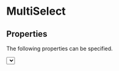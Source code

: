 
# MultiSelect

<MultiSelect/>

## Properties

The following properties can be specified.

<Options/>
<Values/>
<Sortable/>
<SelectedIcon/>
<UnselectedIcon/>
<DisplayOption/>
<DisplaySelection/>
<Select/>

## Event Handlers

<OnChange/>

### `onUpdate`

If this is defined it will be called instead of any
<CodeHashLink id="onChange"/> handler when the selection changes due to
the <CodeHashLink id="options"/> or <CodeHashLink id="value"/> properties
changing.
